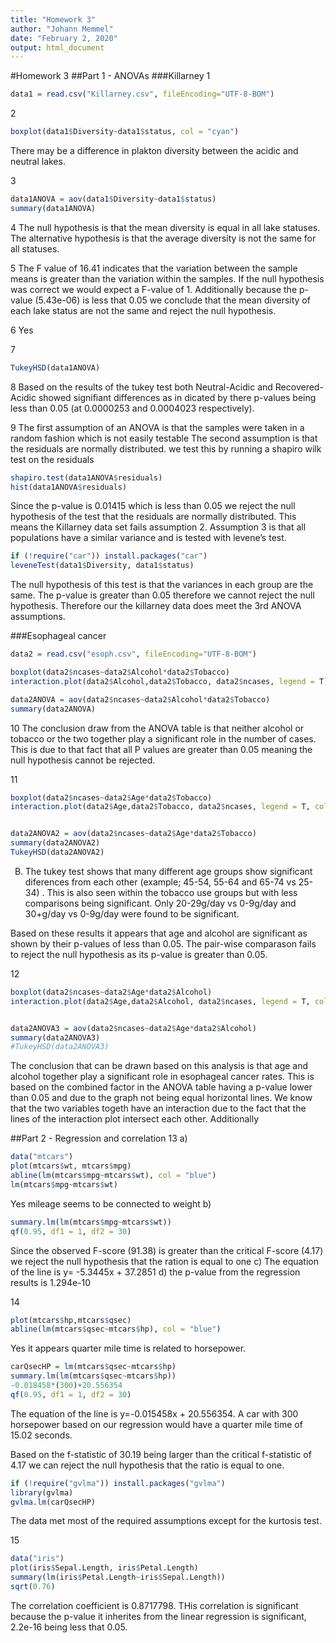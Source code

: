 ```yaml
---
title: "Homework 3"
author: "Johann Memmel"
date: "February 2, 2020"
output: html_document
---
```

#Homework 3
##Part 1 - ANOVAs
###Killarney
1
```r
data1 = read.csv("Killarney.csv", fileEncoding="UTF-8-BOM")
```
2
```r
boxplot(data1$Diversity~data1$status, col = "cyan")
```
There may be a difference in plakton diversity between the acidic and neutral lakes.

3
```r
data1ANOVA = aov(data1$Diversity~data1$status)
summary(data1ANOVA)

```
4
The null hypothesis is that the mean diversity is equal in all lake statuses.
The alternative hypothesis is that the average diversity is not the same for all statuses.


5
The F value of 16.41 indicates that the variation between the sample means is greater than the variation within the samples. If the null hypothesis was correct we would expect a F-value of 1.
Additionally because the p-value (5.43e-06) is less that 0.05 we conclude that the mean diversity of each lake status are not the same and reject the null hypothesis.

6
Yes

7
```r
TukeyHSD(data1ANOVA)

```
8
Based on the results of the tukey test both Neutral-Acidic and Recovered-Acidic showed signifiant differences as in dicated by there p-values being less than 0.05 (at 0.0000253 and 0.0004023 respectively).

9
The first assumption of an ANOVA is that the samples were taken in a random fashion which is not easily testable
The second assumption is that the residuals are normally distributed. we test this by running a shapiro wilk test on the residuals
```r
shapiro.test(data1ANOVA$residuals)
hist(data1ANOVA$residuals)
```
Since the p-value is 0.01415 which is less than 0.05 we reject the null hypothesis of the test that the residuals are normally distributed. This means the Killarney data set fails assumption 2.
Assumption 3 is that all populations have a similar variance and is tested with levene's test.
```r
if (!require("car")) install.packages("car")
leveneTest(data1$Diversity, data1$status)
```
The null hypothesis of this test is that the variances in each group are the same. The p-value is greater than 0.05 therefore we cannot reject the null hypothesis. Therefore our the killarney data does meet the 3rd ANOVA assumptions.


###Esophageal cancer


```r
data2 = read.csv("esoph.csv", fileEncoding="UTF-8-BOM")
```

```r
boxplot(data2$ncases~data2$Alcohol*data2$Tobacco)
interaction.plot(data2$Alcohol,data2$Tobacco, data2$ncases, legend = T)
```
```r
data2ANOVA = aov(data2$ncases~data2$Alcohol*data2$Tobacco)
summary(data2ANOVA)
```
10
The conclusion draw from the ANOVA table is that neither alcohol or tobacco or the two together play a significant role in the number of cases. This is due to that fact that all P values are greater than 0.05 meaning the null hypothesis cannot be rejected.


11
```r
boxplot(data2$ncases~data2$Age*data2$Tobacco)
interaction.plot(data2$Age,data2$Tobacco, data2$ncases, legend = T, col = c("cyan", "red", "blue", "pink"))


data2ANOVA2 = aov(data2$ncases~data2$Age*data2$Tobacco)
summary(data2ANOVA2)
TukeyHSD(data2ANOVA2)

```
B. 
The tukey test shows that many different age groups show significant diferences from each other (example; 45-54, 55-64 and 65-74 vs 25-34) . This is also seen within the tobacco use groups but with less comparisons being significant. Only 20-29g/day vs 0-9g/day and 30+g/day vs 0-9g/day were found to be significant. 

Based on these results it appears that age and alcohol are significant as shown by their p-values of less than 0.05. The pair-wise comparason fails to reject the null hypothesis as its p-value is greater than 0.05.


12
```r
boxplot(data2$ncases~data2$Age*data2$Alcohol)
interaction.plot(data2$Age,data2$Alcohol, data2$ncases, legend = T, col = c("cyan", "red", "blue", "pink"))


data2ANOVA3 = aov(data2$ncases~data2$Age*data2$Alcohol)
summary(data2ANOVA3)
#TukeyHSD(data2ANOVA3)
```
The conclusion that can be drawn based on this analysis is that age and alcohol together play a significant role in esophageal cancer rates. This is based on the combined factor in the ANOVA table having a p-value lower than 0.05 and due to the graph not being equal horizontal lines. We know that the two variables togeth have an interaction due to the fact that the lines of the interaction plot intersect each other. Additionally 


##Part 2 - Regression and correlation
13
a)
```r
data("mtcars")
plot(mtcars$wt, mtcars$mpg)
abline(lm(mtcars$mpg~mtcars$wt), col = "blue")
lm(mtcars$mpg~mtcars$wt)
```
Yes mileage seems to be connected to weight
b)
```r
summary.lm(lm(mtcars$mpg~mtcars$wt))
qf(0.95, df1 = 1, df2 = 30)
```
Since the observed F-score (91.38) is greater than the critical F-score (4.17) we reject the null hypothesis that the ration is equal to one
c)
The equation of the line is y= -5.3445x + 37.2851
d)
the p-value from the regression results is 1.294e-10

14
```r
plot(mtcars$hp,mtcars$qsec)
abline(lm(mtcars$qsec~mtcars$hp), col = "blue")

```
Yes it appears quarter mile time is related to horsepower.
```r
carQsecHP = lm(mtcars$qsec~mtcars$hp)
summary.lm(lm(mtcars$qsec~mtcars$hp))
-0.018458*(300)+20.556354
qf(0.95, df1 = 1, df2 = 30)
```
The equation of the line is y=-0.015458x + 20.556354. A car with 300 horsepower based on our regression would have a quarter mile time of 15.02 seconds.

Based on the f-statistic of 30.19 being larger than the critical f-statistic of 4.17 we can reject the null hypothesis that the ratio is equal to one.

```r
if (!require("gvlma")) install.packages("gvlma")
library(gvlma)
gvlma.lm(carQsecHP)

```
The data met most of the required assumptions except for the kurtosis test.


15
```r
data("iris")
plot(iris$Sepal.Length, iris$Petal.Length)
summary(lm(iris$Petal.Length~iris$Sepal.Length))
sqrt(0.76)

```
The correlation coefficient is 0.8717798. THis correlation is significant because the p-value it inherites from the linear regression is significant, 2.2e-16 being less that 0.05.


